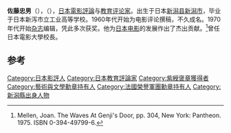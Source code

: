 {{Infobox person
| name        = 佐藤忠男
| image       = 
| alt         = 
| caption     = 
| birth_date  = 1930年10月6日 
| birth_place = [[新潟县|新潟县]][[新潟市|新潟市]]
| death_date  = 
| death_place = 
| ethnicity   = [[日本人|日本人]]
| other_names = 
| known_for   = 
| occupation  = [[電影評論|電影評論]]与[[教育|教育]][[评论家|评论家]]
}}
'''佐藤忠男'''（{{lang-ja|佐藤忠男}}），（{{bd|1930年|10月6日|2022年|3月17日|catIdx=Shi}}），[[日本|日本]][[電影評論|電影評論]]与[[教育|教育]][[评论家|评论家]]。出生于日本[[新潟县|新潟县]][[新潟市|新潟市]]，毕业于日本新泻市立工业高等学校。1960年代开始为电影评论撰稿，不久成名。1970年代开始[[杂志|杂志]]编辑，凭此多次获奖。他为[[日本电影|日本电影]]的发展作出了杰出贡献。<ref>Mellen, Joan.  The Waves At Genji's Door, pp. 304, New York: Pantheon. 1975. ISBN 0-394-49799-6.</ref>曾任日本電影大學校長。

== 参考 ==
{{reflist}}

{{Authority control}}
{{DEFAULTSORT:Satō Tadao}}
[[Category:日本影評人|Category:日本影評人]]
[[Category:日本教育評論家|Category:日本教育評論家]]
[[Category:紫綬褒章獲得者|Category:紫綬褒章獲得者]]
[[Category:藝術與文學勳章持有人|Category:藝術與文學勳章持有人]]
[[Category:法國榮譽軍團勳章持有人|Category:法國榮譽軍團勳章持有人]]
[[Category:新潟縣出身人物|Category:新潟縣出身人物]]